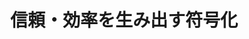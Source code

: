 ﻿---
title: "信頼・効率を生み出す符号化"
category: "情報理工学院"
vol: "89"
interviewee: "金子 晴彦"
url: "http://kaneko-www.cs.titech.ac.jp/index.html"
tags: ["符号化","圧縮","データ"]
pdf: "89-3-kaneko.pdf"
career: ""
preface: "情報分野の発展はめざましく、また多岐にわたっている。金子研究室はその中で符号化理論を対象にした 研究、特にハードウェアに適切な符号化を施すための研究を行なっている。本稿では符号化の基本から入 り、その後先生の研究である誤り訂正符号とデータ圧縮について紹介する。また、先生の研究のスタンス についても触れる。"
---
